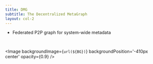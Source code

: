 ```yaml
---
title: DMG
subtitle: The Decentralized MetaGraph
layout: col-2
---
```



- Federated P2P graph for system-wide metadata

<br/>

<Image
  backgroundImage={`url(${BG})`}
  backgroundPosition='-410px center'
  opacity={0.9}
/>
